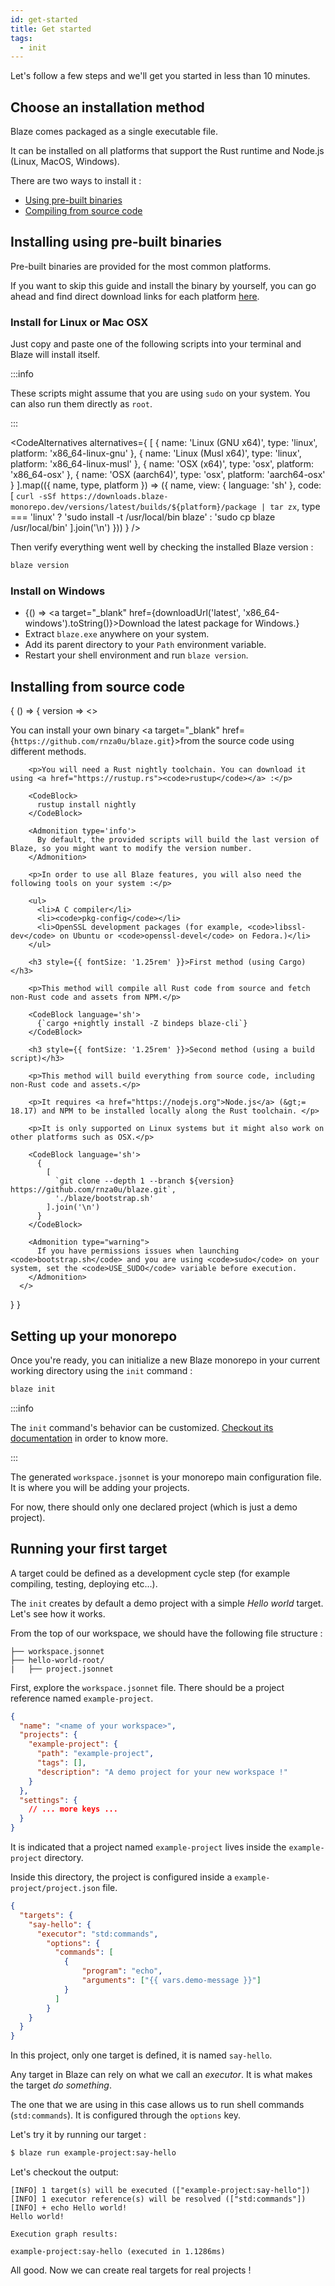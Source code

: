 ```yaml
---
id: get-started
title: Get started
tags:
  - init
---
```



Let's follow a few steps and we'll get you started in less than 10 minutes.

## Choose an installation method

Blaze comes packaged as a single executable file.

It can be installed on all platforms that support the Rust runtime and Node.js (Linux, MacOS, Windows).

There are two ways to install it :

- [Using pre-built binaries](#installing-using-pre-built-binaries)
- [Compiling from source code](#installing-from-source-code)

## Installing using pre-built binaries

Pre-built binaries are provided for the most common platforms.

If you want to skip this guide and install the binary by yourself, you can go ahead and find direct download links for each platform [here](/downloads).

### Install for Linux or Mac OSX

Just copy and paste one of the following scripts into your terminal and Blaze will install itself.

:::info

These scripts might assume that you are using `sudo` on your system. You can also run them directly as `root`.

:::

<CodeAlternatives alternatives={
  [
    {
      name: 'Linux (GNU x64)',
      type: 'linux',
      platform: 'x86_64-linux-gnu'
    },
    {
      name: 'Linux (Musl x64)',
      type: 'linux',
      platform: 'x86_64-linux-musl'
    },
    {
      name: 'OSX (x64)',
      type: 'osx',
      platform: 'x86_64-osx'
    },
    {
      name: 'OSX (aarch64)',
      type: 'osx',
      platform: 'aarch64-osx'
    }
  ].map(({ name, type, platform }) => ({
    name,
    view: {
      language: 'sh'
    },
    code: [
      `curl -sSf https://downloads.blaze-monorepo.dev/versions/latest/builds/${platform}/package | tar zx`,
      type === 'linux' ? 'sudo install -t /usr/local/bin blaze' : 'sudo cp blaze /usr/local/bin'
    ].join('\n')
  }))
} />

Then verify everything went well by checking the installed Blaze version :

```sh
blaze version
```

### Install on Windows

- <BrowserOnly>{() => <a target="_blank" href={downloadUrl('latest', 'x86_64-windows').toString()}>Download the latest package for Windows.</a>}</BrowserOnly>
- Extract `blaze.exe` anywhere on your system.
- Add its parent directory to your `Path` environment variable.
- Restart your shell environment and run `blaze version`.

## Installing from source code

<BrowserOnly>{
  () => <WithLatestVersion>{
      version => <>
        <p>
          You can install your own binary <a target="_blank" href={`https://github.com/rnza0u/blaze.git`}>from the source code</a> using different methods.
        </p>
        
        <p>You will need a Rust nightly toolchain. You can download it using <a href="https://rustup.rs"><code>rustup</code></a> :</p>

        <CodeBlock>
          rustup install nightly
        </CodeBlock>

        <Admonition type='info'>
          By default, the provided scripts will build the last version of Blaze, so you might want to modify the version number.
        </Admonition>

        <p>In order to use all Blaze features, you will also need the following tools on your system :</p>

        <ul>
          <li>A C compiler</li>
          <li><code>pkg-config</code></li>
          <li>OpenSSL development packages (for example, <code>libssl-dev</code> on Ubuntu or <code>openssl-devel</code> on Fedora.)</li>
        </ul>

        <h3 style={{ fontSize: '1.25rem' }}>First method (using Cargo)</h3>
        
        <p>This method will compile all Rust code from source and fetch non-Rust code and assets from NPM.</p>
        
        <CodeBlock language='sh'> 
          {`cargo +nightly install -Z bindeps blaze-cli`}
        </CodeBlock>

        <h3 style={{ fontSize: '1.25rem' }}>Second method (using a build script)</h3>

        <p>This method will build everything from source code, including non-Rust code and assets.</p>

        <p>It requires <a href="https://nodejs.org">Node.js</a> (&gt;= 18.17) and NPM to be installed locally along the Rust toolchain. </p>

        <p>It is only supported on Linux systems but it might also work on other platforms such as OSX.</p>

        <CodeBlock language='sh'> 
          {
            [
              `git clone --depth 1 --branch ${version} https://github.com/rnza0u/blaze.git`,
              './blaze/bootstrap.sh'
            ].join('\n')
          }
        </CodeBlock>

        <Admonition type="warning">
          If you have permissions issues when launching <code>bootstrap.sh</code> and you are using <code>sudo</code> on your system, set the <code>USE_SUDO</code> variable before execution.
        </Admonition>
      </>
  }</WithLatestVersion>
}</BrowserOnly>

## Setting up your monorepo

Once you're ready, you can initialize a new Blaze monorepo in your current working directory using the `init` command :

```sh
blaze init
```

:::info

The `init` command's behavior can be customized. [Checkout its documentation](/docs/cli/init) in order to know more. 

:::

The generated `workspace.jsonnet` is your monorepo main configuration file. It is where you will be adding your projects.

For now, there should only one declared project (which is just a demo project).

## Running your first target

A target could be defined as a development cycle step (for example compiling, testing, deploying etc...).

The `init` creates by default a demo project with a simple *Hello world* target. Let's see how it works.

From the top of our workspace, we should have the following file structure :

```
├── workspace.jsonnet
├── hello-world-root/
|   ├── project.jsonnet
```

First, explore the `workspace.jsonnet` file. There should be a project reference named `example-project`.

```json title="workspace.json"
{
  "name": "<name of your workspace>",
  "projects": {
    "example-project": {
      "path": "example-project",
      "tags": [],
      "description": "A demo project for your new workspace !"
    }
  },
  "settings": {
    // ... more keys ...
  }
}
```

It is indicated that a project named `example-project` lives inside the `example-project` directory.

Inside this directory, the project is configured inside a `example-project/project.json` file.

```json title="hello-world/project.json"
{
  "targets": {
    "say-hello": {
      "executor": "std:commands",
        "options": {
          "commands": [
            {
                "program": "echo",
                "arguments": ["{{ vars.demo-message }}"]
            }
          ]
        }
    }
  }
}
```

In this project, only one target is defined, it is named `say-hello`.

Any target in Blaze can rely on what we call an *executor*. It is what makes the target *do something*.

The one that we are using in this case allows us to run shell commands (`std:commands`). It is configured through the `options` key.

Let's try it by running our target :

```sh
$ blaze run example-project:say-hello
```

Let's checkout the output:

```
[INFO] 1 target(s) will be executed (["example-project:say-hello"])
[INFO] 1 executor reference(s) will be resolved (["std:commands"])
[INFO] + echo Hello world!
Hello world!

Execution graph results:

example-project:say-hello (executed in 1.1286ms)
```

All good. Now we can create real targets for real projects !
